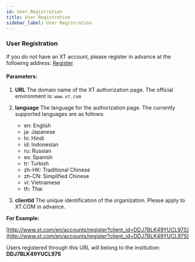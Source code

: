 ```yaml
---
id: User_Registration
title: User Registration
sidebar_label: User Registration
---
```


### User Registration

If you do not have an XT account, please register in advance at the following address: [Register](<http(s)://{URL}/{language}/accounts/register?client_id={clientId}>)

#### Parameters:

1. **URL** The domain name of the XT authorization page. The official environment is: `www.xt.com`

2. **language** The language for the authorization page. The currently supported languages are as follows:

   - en: English
   - ja: Japanese
   - hi: Hindi
   - id: Indonesian
   - ru: Russian
   - es: Spanish
   - tr: Turkish
   - zh-HK: Traditional Chinese
   - zh-CN: Simplified Chinese
   - vi: Vietnamese
   - th: Thai

3. **clientId** The unique identification of the organization. Please apply to XT.COM in advance.

**For Example:**

[http://www.xt.com/en/accounts/register?client_id=DDJ7BLK49YUCL97S](http://www.xt.com/en/accounts/register?client_id=DDJ7BLK49YUCL97S)

Users registered through this URL will belong to the institution: **DDJ7BLK49YUCL97S**
